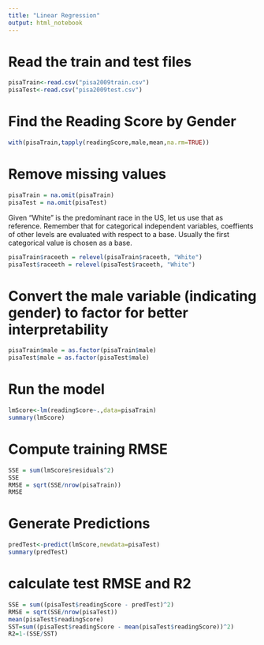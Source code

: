```yaml
---
title: "Linear Regression"
output: html_notebook
---
```


# Read the train and test files

```r
pisaTrain<-read.csv("pisa2009train.csv")
pisaTest<-read.csv("pisa2009test.csv")
```

# Find the Reading Score by Gender

```r
with(pisaTrain,tapply(readingScore,male,mean,na.rm=TRUE))
```

# Remove missing values
```r
pisaTrain = na.omit(pisaTrain)
pisaTest = na.omit(pisaTest)  
```

Given "White" is the predominant race in the US, let us use that as reference.
Remember that for categorical independent variables, coeffients of other levels are evaluated with respect to a base. Usually the first categorical value is chosen as a base.

```r
pisaTrain$raceeth = relevel(pisaTrain$raceeth, "White")
pisaTest$raceeth = relevel(pisaTest$raceeth, "White")
```

# Convert the male variable (indicating gender) to factor for better interpretability
```r
pisaTrain$male = as.factor(pisaTrain$male)
pisaTest$male = as.factor(pisaTest$male)
```

# Run the model
```r
lmScore<-lm(readingScore~.,data=pisaTrain)
summary(lmScore)
```

# Compute training RMSE
```r
SSE = sum(lmScore$residuals^2)
SSE
RMSE = sqrt(SSE/nrow(pisaTrain))
RMSE
```

# Generate Predictions
```r
predTest<-predict(lmScore,newdata=pisaTest)
summary(predTest)
```

# calculate test RMSE and R2
```r
SSE = sum((pisaTest$readingScore - predTest)^2)
RMSE = sqrt(SSE/nrow(pisaTest))
mean(pisaTest$readingScore)
SST=sum((pisaTest$readingScore - mean(pisaTest$readingScore))^2)
R2=1-(SSE/SST)
```

